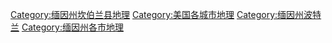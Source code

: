 [[Category:缅因州坎伯兰县地理|Category:缅因州坎伯兰县地理]]
[[Category:美国各城市地理|Category:美国各城市地理]]
[[Category:缅因州波特兰|Category:缅因州波特兰]]
[[Category:缅因州各市地理|Category:缅因州各市地理]]